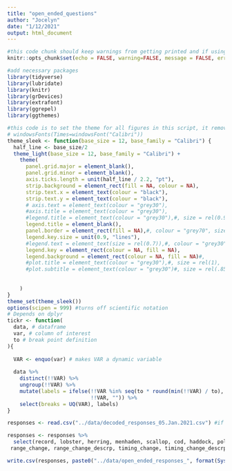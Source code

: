 ```yaml
---
title: "open_ended_questions"
author: "Jocelyn"
date: "1/12/2021"
output: html_document
---
```


```r
#this code chunk should keep warnings from getting printed and if using R markdown to create a document, it will not print the figure code in the document, just the figure
knitr::opts_chunk$set(echo = FALSE, warning=FALSE, message = FALSE, error=FALSE)
```

```r
#add necessary packages 
library(tidyverse)
library(lubridate)
library(knitr)
library(grDevices)
library(extrafont)
library(ggrepel)
library(ggthemes)

#this code is to set the theme for all figures in this script, it removes the ggplot grids and changes the background to white. If the correct font package isn't loaded it can result in warnings but shouldn't impact the figure output
# windowsFonts(Times=windowsFont("Calibri"))
theme_sleek <- function(base_size = 12, base_family = "Calibri") {
  half_line <- base_size/2
  theme_light(base_size = 12, base_family = "Calibri") +
    theme(
      panel.grid.major = element_blank(),
      panel.grid.minor = element_blank(),
      axis.ticks.length = unit(half_line / 2.2, "pt"),
      strip.background = element_rect(fill = NA, colour = NA),
      strip.text.x = element_text(colour = "black"),
      strip.text.y = element_text(colour = "black"),
      # axis.text = element_text(colour = "grey30"),
      #axis.title = element_text(colour = "grey30"),
      #legend.title = element_text(colour = "grey30"),#, size = rel(0.9)
      legend.title = element_blank(),
      panel.border = element_rect(fill = NA),#, colour = "grey70", size = 1),
      legend.key.size = unit(0.9, "lines"),
      #legend.text = element_text(size = rel(0.7)),#, colour = "grey30"),
      legend.key = element_rect(colour = NA, fill = NA),
      legend.background = element_rect(colour = NA, fill = NA)#,
      #plot.title = element_text(colour = "grey30"),#, size = rel(1),
      #plot.subtitle = element_text(colour = "grey30")#, size = rel(.85),
     
      
    )
}
theme_set(theme_sleek())
options(scipen = 999) #turns off scientific notation
# Depends on dplyr
tickr <- function(
  data, # dataframe
  var, # column of interest
  to # break point definition 
){
  
  VAR <- enquo(var) # makes VAR a dynamic variable
  
  data %>% 
    distinct(!!VAR) %>%
    ungroup(!!VAR) %>% 
    mutate(labels = ifelse(!!VAR %in% seq(to * round(min(!!VAR) / to), max(!!VAR), to),
                           !!VAR, "")) %>%
    select(breaks = UQ(VAR), labels)
}
```

```r
responses <- read.csv("../data/decoded_responses_05.Jan.2021.csv") #if code does not run remove "../" in front of data

```

```r

responses <- responses %>% 
  select(record, lobster, herring, menhaden, scallop, cod, haddock, pollock, halibut, white_hake, dabs, gray_sole, windowpane, yellowtail, winter_flounder, redfish, monkfish, skates, whiting, red_hake, red_crab, clams, squid, dogfish, summer_flounder, scup, black_seabass, other, species, change_other_spp, other_spp_impact,
 range_change, range_change_descrp, timing_change, timing_change_descrp, spp_neg, spp_pos, waterfront, covid_mkt, intl_trade, new_mkt, reliable_crew, fish_reg, quota, spp_dist, climate_chng, other_concern, other_concern_descrp, flexible_mgmt, sppt_climate_change, metrics, concern_future)

write.csv(responses, paste0("../data/open_ended_responses_", format(Sys.time(), "%d.%b.%Y"),".csv"))

 
```

